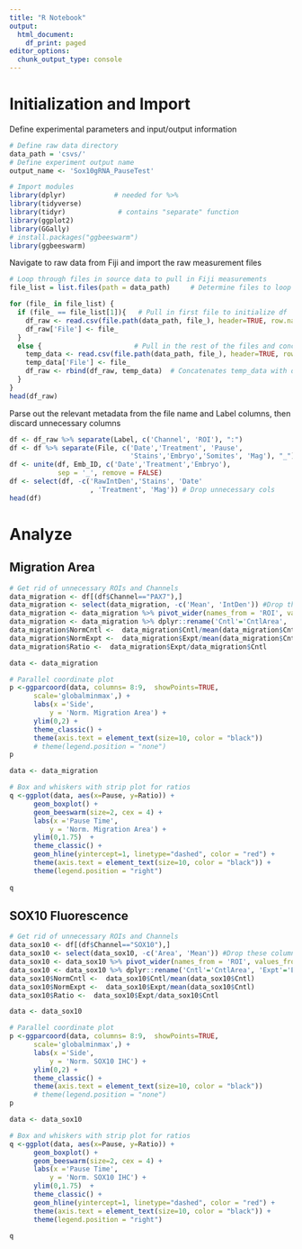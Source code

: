 ```yaml
---
title: "R Notebook"
output:
  html_document:
    df_print: paged
editor_options:
  chunk_output_type: console
---
```


# Initialization and Import

Define experimental parameters and input/output information

```r
# Define raw data directory
data_path = 'csvs/'
# Define experiment output name
output_name <- 'Sox10gRNA_PauseTest'

# Import modules
library(dplyr)            # needed for %>%
library(tidyverse)
library(tidyr)             # contains "separate" function
library(ggplot2)
library(GGally)
# install.packages("ggbeeswarm")
library(ggbeeswarm)

```

Navigate to raw data from Fiji and import the raw measurement files

```r
# Loop through files in source data to pull in Fiji measurements
file_list = list.files(path = data_path)     # Determine files to loop through

for (file_ in file_list) {
  if (file_ == file_list[1]){   # Pull in first file to initialize df
    df_raw <- read.csv(file.path(data_path, file_), header=TRUE, row.names=1)
    df_raw['File'] <- file_
  }
  else {                       # Pull in the rest of the files and concatenate
    temp_data <- read.csv(file.path(data_path, file_), header=TRUE, row.names=1)
    temp_data['File'] <- file_
    df_raw <- rbind(df_raw, temp_data)  # Concatenates temp_data with df
  }
}
head(df_raw)
```

Parse out the relevant metadata from the file name and Label columns, then discard unnecessary columns

```r
df <- df_raw %>% separate(Label, c('Channel', 'ROI'), ":")
df <- df %>% separate(File, c('Date','Treatment', 'Pause',
                              'Stains','Embryo','Somites', 'Mag'), "_")
df <- unite(df, Emb_ID, c('Date','Treatment','Embryo'), 
            sep = '_', remove = FALSE)
df <- select(df, -c('RawIntDen','Stains', 'Date'
                    , 'Treatment', 'Mag')) # Drop unnecessary cols
head(df)
```

# Analyze

## Migration Area

```r
# Get rid of unnecessary ROIs and Channels
data_migration <- df[(df$Channel=="PAX7"),]
data_migration <- select(data_migration, -c('Mean', 'IntDen')) #Drop these columns
data_migration <- data_migration %>% pivot_wider(names_from = 'ROI', values_from = 'Area')
data_migration <- data_migration %>% dplyr::rename('Cntl'='CntlArea', 'Expt'='ExptArea')
data_migration$NormCntl <-  data_migration$Cntl/mean(data_migration$Cntl)
data_migration$NormExpt <-  data_migration$Expt/mean(data_migration$Cntl)
data_migration$Ratio <-  data_migration$Expt/data_migration$Cntl
```

```r
data <- data_migration

# Parallel coordinate plot
p <-ggparcoord(data, columns= 8:9,  showPoints=TRUE, 
      scale='globalminmax',) +
      labs(x ='Side',
          y = 'Norm. Migration Area') +
      ylim(0,2) +
      theme_classic() +
      theme(axis.text = element_text(size=10, color = "black")) 
      # theme(legend.position = "none")
p
```

```r
data <- data_migration

# Box and whiskers with strip plot for ratios
q <-ggplot(data, aes(x=Pause, y=Ratio)) +
      geom_boxplot() +
      geom_beeswarm(size=2, cex = 4) +
      labs(x ='Pause Time', 
          y = 'Norm. Migration Area') +
      ylim(0,1.75)  +
      theme_classic() +
      geom_hline(yintercept=1, linetype="dashed", color = "red") +
      theme(axis.text = element_text(size=10, color = "black")) + 
      theme(legend.position = "right")
     
q
```

## SOX10 Fluorescence

```r
# Get rid of unnecessary ROIs and Channels
data_sox10 <- df[(df$Channel=="SOX10"),]
data_sox10 <- select(data_sox10, -c('Area', 'Mean')) #Drop these columns
data_sox10 <- data_sox10 %>% pivot_wider(names_from = 'ROI', values_from = 'IntDen')
data_sox10 <- data_sox10 %>% dplyr::rename('Cntl'='CntlArea', 'Expt'='ExptArea')
data_sox10$NormCntl <-  data_sox10$Cntl/mean(data_sox10$Cntl)
data_sox10$NormExpt <-  data_sox10$Expt/mean(data_sox10$Cntl)
data_sox10$Ratio <-  data_sox10$Expt/data_sox10$Cntl
```

```r
data <- data_sox10

# Parallel coordinate plot
p <-ggparcoord(data, columns= 8:9,  showPoints=TRUE, 
      scale='globalminmax',) +
      labs(x ='Side',
          y = 'Norm. SOX10 IHC') +
      ylim(0,2) +
      theme_classic() +
      theme(axis.text = element_text(size=10, color = "black")) 
      # theme(legend.position = "none")
p
```

```r
data <- data_sox10

# Box and whiskers with strip plot for ratios
q <-ggplot(data, aes(x=Pause, y=Ratio)) +
      geom_boxplot() +
      geom_beeswarm(size=2, cex = 4) +
      labs(x ='Pause Time', 
          y = 'Norm. SOX10 IHC') +
      ylim(0,1.75)  +
      theme_classic() +
      geom_hline(yintercept=1, linetype="dashed", color = "red") +
      theme(axis.text = element_text(size=10, color = "black")) + 
      theme(legend.position = "right")
     
q
```
